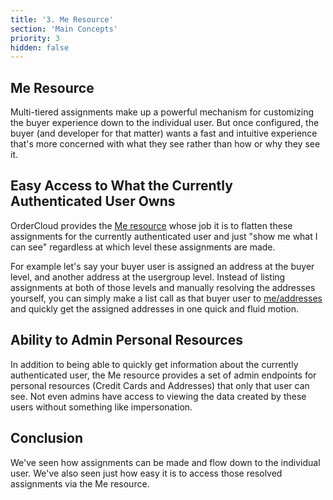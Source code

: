 ```yaml
---
title: '3. Me Resource'
section: 'Main Concepts'
priority: 3
hidden: false
---
```


## Me Resource

Multi-tiered assignments make up a powerful mechanism for customizing the buyer experience down to the individual user. But once configured, the buyer (and developer for that matter) wants a fast and intuitive experience that's more concerned with what they see rather than how or why they see it.

## Easy Access to What the Currently Authenticated User Owns

OrderCloud provides the [Me resource](TODO:link-to-me-resource-in-api-reference) whose job it is to flatten these assignments for the currently authenticated user and just "show me what I can see" regardless at which level these assignments are made.

For example let's say your buyer user is assigned an address at the buyer level, and another address at the usergroup level. Instead of listing assignments at both of those levels and manually resolving the addresses yourself, you can simply make a list call as that buyer user to [me/addresses](TODO:link-to-me-addresses) and quickly get the assigned addresses in one quick and fluid motion.

## Ability to Admin Personal Resources

In addition to being able to quickly get information about the currently authenticated user, the Me resource provides a set of admin endpoints for personal resources (Credit Cards and Addresses) that only that user can see. Not even admins have access to viewing the data created by these users without something like impersonation.

<!-- TODO: once impersonation guide has been written link it here -->

## Conclusion

We've seen how assignments can be made and flow down to the individual user. We've also seen just how easy it is to access those resolved assignments via the Me resource.
